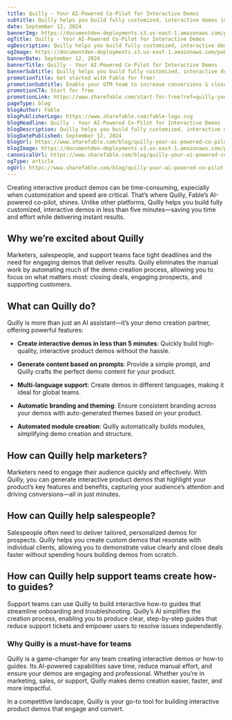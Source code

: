 ```yaml
---
title: Quilly - Your AI-Powered Co-Pilot for Interactive Demos
subtitle: Quilly helps you build fully customized, interactive demos in less than five minutes—saving you time and effort while delivering professional results.
date: September 12, 2024
bannerImg: https://documentden-deployments.s3.us-east-1.amazonaws.com/public/f7a17b75-77e6-4be6-84a7-c34a0f4a07e0
ogTitle: Quilly - Your AI-Powered Co-Pilot for Interactive Demos
ogDescription: Quilly helps you build fully customized, interactive demos in less than five minutes—saving you time and effort while delivering professional results.
ogImage: https://documentden-deployments.s3.us-east-1.amazonaws.com/public/f7a17b75-77e6-4be6-84a7-c34a0f4a07e0
bannerDate: September 12, 2024
bannerTitle: Quilly - Your AI-Powered Co-Pilot for Interactive Demos
bannerSubtitle: Quilly helps you build fully customized, interactive demos in less than five minutes—saving you time and effort while delivering professional results.
promotionTitle: Get started with Fable for free!
promotionSubtitle: Enable your GTM team to increase conversions & close more deals today.
promotionCTA: Start for free
promotionLink: https://www.sharefable.com/start-for-free?ref=quilly-your-ai-powered-co-pilot-for-interactive-demos
pageType: blog
blogAuthor: Fable
blogPublisherLogo: https://www.sharefable.com/fable-logo.svg
blogHeadline: Quilly - Your AI-Powered Co-Pilot for Interactive Demos
blogDescription: Quilly helps you build fully customized, interactive demos in less than five minutes—saving you time and effort while delivering professional results.
blogDatePublished: September 12, 2024
blogUrl: https://www.sharefable.com/blog/quilly-your-ai-powered-co-pilot-for-interactive-demos
blogImage: https://documentden-deployments.s3.us-east-1.amazonaws.com/public/f7a17b75-77e6-4be6-84a7-c34a0f4a07e0
canonicalUrl: https://www.sharefable.com/blog/quilly-your-ai-powered-co-pilot-for-interactive-demos
ogType: article
ogUrl: https://www.sharefable.com/blog/quilly-your-ai-powered-co-pilot-for-interactive-demos
---
```


Creating interactive product demos can be time-consuming, especially when customization and speed are critical. That’s where Quilly, Fable’s AI-powered co-pilot, shines. Unlike other platforms, Quilly helps you build fully customized, interactive demos in less than five minutes—saving you time and effort while delivering instant results.

## Why we’re excited about Quilly

Marketers, salespeople, and support teams face tight deadlines and the need for engaging demos that deliver results. Quilly eliminates the manual work by automating much of the demo creation process, allowing you to focus on what matters most: closing deals, engaging prospects, and supporting customers.

## What can Quilly do?

Quilly is more than just an AI assistant—it’s your demo creation partner, offering powerful features:

- **Create interactive demos in less than 5 minutes**: Quickly build high-quality, interactive product demos without the hassle.

- **Generate content based on prompts**: Provide a simple prompt, and Quilly crafts the perfect demo content for your product.

- **Multi-language support**: Create demos in different languages, making it ideal for global teams.

- **Automatic branding and theming**: Ensure consistent branding across your demos with auto-generated themes based on your product.

- **Automated module creation**: Quilly automatically builds modules, simplifying demo creation and structure.

## How can Quilly help marketers?

Marketers need to engage their audience quickly and effectively. With Quilly, you can generate interactive product demos that highlight your product’s key features and benefits, capturing your audience’s attention and driving conversions—all in just minutes.

## How can Quilly help salespeople?

Salespeople often need to deliver tailored, personalized demos for prospects. Quilly helps you create custom demos that resonate with individual clients, allowing you to demonstrate value clearly and close deals faster without spending hours building demos from scratch.

## How can Quilly help support teams create how-to guides?

Support teams can use Quilly to build interactive how-to guides that streamline onboarding and troubleshooting. Quilly’s AI simplifies the creation process, enabling you to produce clear, step-by-step guides that reduce support tickets and empower users to resolve issues independently.

### Why Quilly is a must-have for teams

Quilly is a game-changer for any team creating interactive demos or how-to guides. Its AI-powered capabilities save time, reduce manual effort, and ensure your demos are engaging and professional. Whether you’re in marketing, sales, or support, Quilly makes demo creation easier, faster, and more impactful.

In a competitive landscape, Quilly is your go-to tool for building interactive product demos that engage and convert.
